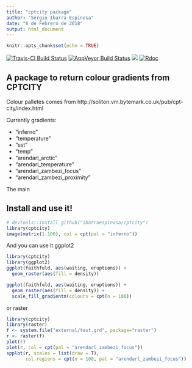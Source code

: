 ```yaml
---
title: "cptcity package"
author: "Sergio Ibarra-Espinosa"
date: "6 de Febrero de 2018"
output: html_document
---
```


```r
knitr::opts_chunk$set(echo = TRUE)
```

[![Travis-CI Build Status](https://travis-ci.org/atmoschem/cptcity.svg?branch=master)](https://travis-ci.org/ibarraespinosa/cptcity)
[![AppVeyor Build Status](https://ci.appveyor.com/api/projects/status/github/ibarraespinosa/cptcity?branch=master&svg=true)](https://ci.appveyor.com/project/ibarraespinosa/cptcity)
[![](http://cranlogs.r-pkg.org/badges/cptcity)](http://cran.rstudio.com/web/packages/cptcity/index.html)
[![Rdoc](http://www.rdocumentation.org/badges/version/cptcity)](http://www.rdocumentation.org/packages/cptcity)

## A package to return colour gradients from CPTCITY

Colour palletes comes from http://soliton.vm.bytemark.co.uk/pub/cpt-city/index.html

Currently gradients:

- "inferno"
- "temperature"
- "sst"
- "temp"
- "arendarl_arctic"
- "arendarl_temperature"
- "arendarl_zambezi_focus"
- "arendarl_zambezi_proximity"

The main

## Install and use it!

```r
# devtools::install_github("ibarraespinosa/cptcity")
library(cptcity)
image(matrix(1:100), col = cpt(pal = "inferno"))
```

And you can use it ggplot2
```r
library(cptcity)
library(ggplot2)
ggplot(faithfuld, aes(waiting, eruptions)) +
  geom_raster(aes(fill = density))

ggplot(faithfuld, aes(waiting, eruptions)) +
  geom_raster(aes(fill = density)) +
  scale_fill_gradientn(colours = cpt(n = 100))
```

or raster
```r
library(cptcity)
library(raster)
f <- system.file("external/test.grd", package="raster")
r <- raster(f)
plot(r)
plot(r, col = cpt(pal = "arendarl_zambezi_focus"))
spplot(r, scales = list(draw = T),
       col.regions = cpt(n = 100, pal = "arendarl_zambezi_focus"))
```


